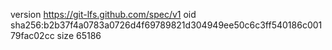 version https://git-lfs.github.com/spec/v1
oid sha256:b2b37f4a0783a0726d4f69789821d304949ee50c6c3ff540186c00179fac02cc
size 65186
